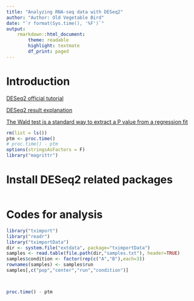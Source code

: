 ```yaml
---
title: "Analyzing RNA-seq data with DESeq2"
author: "Author: Old Vegetable Bird"
date: "`r format(Sys.time(), '%F')`"
output:
    rmarkdown::html_document:
        theme: readable
        highlight: textmate
        df_print: paged
---
```


# Introduction

[DESeq2 official tutorial](https://bioconductor.org/packages/release/bioc/vignettes/DESeq2/inst/doc/DESeq2.html)

[DESeq2 result explanation](https://chipster.csc.fi/manual/deseq2.html)

[The Wald test is a standard way to extract a P value from a regression fit](https://www.biostars.org/p/308142/)


```r
rm(list = ls())
ptm <- proc.time()
# proc.time() - ptm
options(stringsAsFactors = F)
library("magrittr")
```

# Install DESeq2 related packages

```r

```

# Codes for analysis

```r
library("tximport")
library("readr")
library("tximportData")
dir <- system.file("extdata", package="tximportData")
samples <- read.table(file.path(dir,"samples.txt"), header=TRUE)
samples$condition <- factor(rep(c("A","B"),each=3))
rownames(samples) <- samples$run
samples[,c("pop","center","run","condition")]
```

```r

```


```r

```


```r
proc.time() - ptm
```

